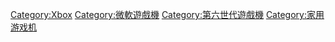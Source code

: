 {{cat main}}

[[Category:Xbox|Category:Xbox]]
[[Category:微軟遊戲機|Category:微軟遊戲機]]
[[Category:第六世代遊戲機|Category:第六世代遊戲機]]
[[Category:家用游戏机|Category:家用游戏机]]